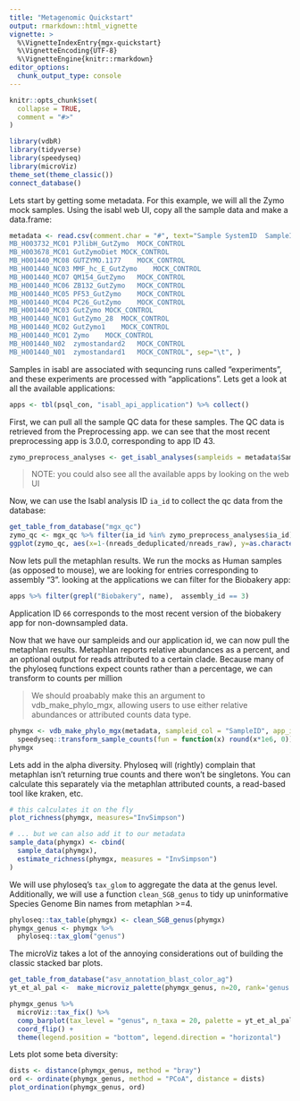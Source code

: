 ```yaml
---
title: "Metagenomic Quickstart"
output: rmarkdown::html_vignette
vignette: >
  %\VignetteIndexEntry{mgx-quickstart}
  %\VignetteEncoding{UTF-8}
  %\VignetteEngine{knitr::rmarkdown}
editor_options: 
  chunk_output_type: console
---
```


```r
knitr::opts_chunk$set(
  collapse = TRUE,
  comment = "#>"
)
```

```r
library(vdbR)
library(tidyverse)
library(speedyseq)
library(microViz)
theme_set(theme_classic())
connect_database()

```

Lets start by getting some metadata. For this example, we will all the Zymo mock samples.  Using the isabl web UI, copy all the sample data and make a data.frame:

```r
metadata <- read.csv(comment.char = "#", text="Sample SystemID	SampleID	Category
MB_H003732_MC01	PJlibH_GutZymo	MOCK_CONTROL
MB_H003678_MC01	GutZymoDiet	MOCK_CONTROL
MB_H001440_MC08	GUTZYMO.1177	MOCK_CONTROL
MB_H001440_NC03	MMF_hc_E_GutZymo	MOCK_CONTROL
MB_H001440_MC07	QM154_GutZymo	MOCK_CONTROL
MB_H001440_MC06	ZB132_GutZymo	MOCK_CONTROL
MB_H001440_MC05	PF53_GutZymo	MOCK_CONTROL
MB_H001440_MC04	PC26_GutZymo	MOCK_CONTROL
MB_H001440_MC03	GutZymo	MOCK_CONTROL
MB_H001440_NC01	GutZymo_28	MOCK_CONTROL
MB_H001440_MC02	GutZymo1	MOCK_CONTROL
MB_H001440_MC01	Zymo	MOCK_CONTROL
MB_H001440_N02	zymostandard2	MOCK_CONTROL
MB_H001440_N01	zymostandard1	MOCK_CONTROL", sep="\t", )
```

Samples in isabl are associated with sequncing runs called "experiments", and these experiments are processed with "applications".  Lets get a look at all the available applications:
```r
apps <- tbl(psql_con, "isabl_api_application") %>% collect()
```

First, we can pull all the sample QC data for these samples.  The QC data is retrieved from the Preprocessing app. we can see that the most recent preprocessing app is 3.0.0, corresponding to app ID 43.


```r
zymo_preprocess_analyses <- get_isabl_analyses(sampleids = metadata$SampleID, app_id = "43")

```

> NOTE: you could also see all the available apps by looking on the web UI

Now, we can use the Isabl analysis ID `ia_id` to collect the qc data from the database:
```r
get_table_from_database("mgx_qc")
zymo_qc <- mgx_qc %>% filter(ia_id %in% zymo_preprocess_analyses$ia_id)
ggplot(zymo_qc, aes(x=1-(nreads_deduplicated/nreads_raw), y=as.character(ia_id))) + geom_point()

```

Now lets pull the metaphlan results. We run the mocks as Human samples (as opposed to mouse), we are looking for entries corresponding to assembly "3". looking at the applications we can filter for the Biobakery app:
```r
apps %>% filter(grepl("Biobakery", name),  assembly_id == 3)
```

Application ID `66` corresponds to the most recent version of the biobakery app for non-downsampled data.


Now that we have our sampleids and our application id, we can now pull the metaphlan results. Metaphlan reports relative abundances as a percent, and  an optional output for reads attributed to a certain clade.  Because many of the phyloseq functions expect counts rather than a percentage, we can transform to counts per million

>We should proabably make this an argument to vdb_make_phylo_mgx, allowing users to use either relative abundances or attributed counts data type.

```r
phymgx <- vdb_make_phylo_mgx(metadata, sampleid_col = "SampleID", app_id = 66) %>% 
  speedyseq::transform_sample_counts(fun = function(x) round(x*1e6, 0))
phymgx

```

Lets add in the alpha diversity. Phyloseq will (rightly) complain that metaphlan isn't returning true counts and there won't be singletons. You can calculate this separately via the metaphlan attributed counts, a read-based tool like kraken, etc.

```r
# this calculates it on the fly
plot_richness(phymgx, measures="InvSimpson")

# ... but we can also add it to our metadata
sample_data(phymgx) <- cbind(
  sample_data(phymgx),
  estimate_richness(phymgx, measures = "InvSimpson")
)
```


We will use phyloseq's `tax_glom` to aggregate the data at the genus level. Additionally, we will use a function `clean_SGB_genus` to tidy up uninformative Species Genome Bin names from metaphlan >=4.

```r
phyloseq::tax_table(phymgx) <- clean_SGB_genus(phymgx)
phymgx_genus <- phymgx %>% 
  phyloseq::tax_glom("genus") 
```

The microViz takes a lot of the annoying considerations out of building the classic stacked bar plots.
```r
get_table_from_database("asv_annotation_blast_color_ag")
yt_et_al_pal <-  make_microviz_palette(phymgx_genus, n=20, rank='genus', color_db=asv_annotation_blast_color_ag)

phymgx_genus %>%
  microViz::tax_fix() %>% 
  comp_barplot(tax_level = "genus", n_taxa = 20, palette = yt_et_al_pal) +
  coord_flip() + 
  theme(legend.position = "bottom", legend.direction = "horizontal")

```

Lets plot some beta diversity:
```r
dists <- distance(phymgx_genus, method = "bray")
ord <- ordinate(phymgx_genus, method = "PCoA", distance = dists)
plot_ordination(phymgx_genus, ord)

```



